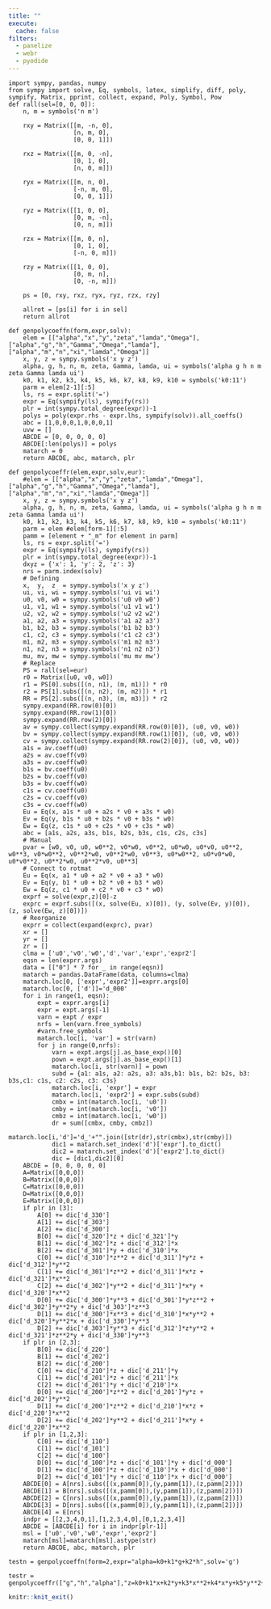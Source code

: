 ```yaml
---
title: ""
execute: 
  cache: false
filters:
  - panelize
  - webr
  - pyodide
---
```


```pyodide-python
import sympy, pandas, numpy
from sympy import solve, Eq, symbols, latex, simplify, diff, poly, sympify, Matrix, pprint, collect, expand, Poly, Symbol, Pow
def rall(sel=[0, 0, 0]):
    n, m = symbols('n m')
    
    rxy = Matrix([[m, -n, 0], 
                  [n, m, 0],
                  [0, 0, 1]])
    
    rxz = Matrix([[m, 0, -n], 
                  [0, 1, 0],
                  [n, 0, m]])
    
    ryx = Matrix([[m, n, 0], 
                  [-n, m, 0],
                  [0, 0, 1]])
    
    ryz = Matrix([[1, 0, 0], 
                  [0, m, -n],
                  [0, n, m]])
    
    rzx = Matrix([[m, 0, n], 
                  [0, 1, 0],
                  [-n, 0, m]])
    
    rzy = Matrix([[1, 0, 0], 
                  [0, m, n],
                  [0, -n, m]])
    
    ps = [0, rxy, rxz, ryx, ryz, rzx, rzy]
    
    allrot = [ps[i] for i in sel]
    return allrot
```

```pyodide-python
def genpolycoeffn(form,expr,solv):
    elem = [["alpha","x","y","zeta","lamda","Omega"], ["alpha","g","h","Gamma","Omega","lamda"], ["alpha","m","n","xi","lamda","Omega"]]
    x, y, z = sympy.symbols('x y z')
    alpha, g, h, n, m, zeta, Gamma, lamda, ui = symbols('alpha g h n m zeta Gamma lamda ui')
    k0, k1, k2, k3, k4, k5, k6, k7, k8, k9, k10 = symbols('k0:11')
    parm = elem[2-1][:5]
    ls, rs = expr.split('=')
    expr = Eq(sympify(ls), sympify(rs))
    plr = int(sympy.total_degree(expr))-1
    polys = poly(expr.rhs - expr.lhs, sympify(solv)).all_coeffs()
    abc = [1,0,0,0,1,0,0,0,1]
    uvw = []
    ABCDE = [0, 0, 0, 0, 0]
    ABCDE[:len(polys)] = polys
    matarch = 0
    return ABCDE, abc, matarch, plr

```

```pyodide-python
def genpolycoeffr(elem,expr,solv,eur):
    #elem = [["alpha","x","y","zeta","lamda","Omega"], ["alpha","g","h","Gamma","Omega","lamda"], ["alpha","m","n","xi","lamda","Omega"]]
    x, y, z = sympy.symbols('x y z')
    alpha, g, h, n, m, zeta, Gamma, lamda, ui = symbols('alpha g h n m zeta Gamma lamda ui')
    k0, k1, k2, k3, k4, k5, k6, k7, k8, k9, k10 = symbols('k0:11')
    parm = elem #elem[form-1][:5]
    pamm = [element + "_m" for element in parm]
    ls, rs = expr.split('=')
    expr = Eq(sympify(ls), sympify(rs))
    plr = int(sympy.total_degree(expr))-1
    dxyz = {'x': 1, 'y': 2, 'z': 3}
    nrs = parm.index(solv)
    # Defining
    x,  y,  z  = sympy.symbols('x y z')
    ui, vi, wi = sympy.symbols('ui vi wi')
    u0, v0, w0 = sympy.symbols('u0 v0 w0')
    u1, v1, w1 = sympy.symbols('u1 v1 w1')
    u2, v2, w2 = sympy.symbols('u2 v2 w2')
    a1, a2, a3 = sympy.symbols('a1 a2 a3')
    b1, b2, b3 = sympy.symbols('b1 b2 b3')
    c1, c2, c3 = sympy.symbols('c1 c2 c3')
    m1, m2, m3 = sympy.symbols('m1 m2 m3')
    n1, n2, n3 = sympy.symbols('n1 n2 n3')
    mu, mv, mw = sympy.symbols('mu mv mw')
    # Replace
    PS = rall(sel=eur)
    r0 = Matrix([u0, v0, w0])
    r1 = PS[0].subs([(n, n1), (m, m1)]) * r0
    r2 = PS[1].subs([(n, n2), (m, m2)]) * r1
    RR = PS[2].subs([(n, n3), (m, m3)]) * r2
    sympy.expand(RR.row(0)[0])
    sympy.expand(RR.row(1)[0])
    sympy.expand(RR.row(2)[0])
    av = sympy.collect(sympy.expand(RR.row(0)[0]), (u0, v0, w0))
    bv = sympy.collect(sympy.expand(RR.row(1)[0]), (u0, v0, w0))
    cv = sympy.collect(sympy.expand(RR.row(2)[0]), (u0, v0, w0))
    a1s = av.coeff(u0)
    a2s = av.coeff(v0)
    a3s = av.coeff(w0)
    b1s = bv.coeff(u0)
    b2s = bv.coeff(v0)
    b3s = bv.coeff(w0)
    c1s = cv.coeff(u0)
    c2s = cv.coeff(v0)
    c3s = cv.coeff(w0)
    Eu = Eq(x, a1s * u0 + a2s * v0 + a3s * w0)
    Ev = Eq(y, b1s * u0 + b2s * v0 + b3s * w0)
    Ew = Eq(z, c1s * u0 + c2s * v0 + c3s * w0)
    abc = [a1s, a2s, a3s, b1s, b2s, b3s, c1s, c2s, c3s]
    # Manual
    pvar = [w0, v0, u0, w0**2, v0*w0, v0**2, u0*w0, u0*v0, u0**2, w0**3, v0*w0**2, v0**2*w0, v0**2*w0, v0**3, u0*w0**2, u0*v0*w0, u0*v0**2, u0**2*w0, u0**2*v0, u0**3]
    # Connect to rotmat
    Eu = Eq(x, a1 * u0 + a2 * v0 + a3 * w0)
    Ev = Eq(y, b1 * u0 + b2 * v0 + b3 * w0)
    Ew = Eq(z, c1 * u0 + c2 * v0 + c3 * w0)
    exprf = solve(expr,z)[0]-z
    exprc = exprf.subs([(x, solve(Eu, x)[0]), (y, solve(Ev, y)[0]), (z, solve(Ew, z)[0])])
    # Reorganize
    exprr = collect(expand(exprc), pvar)
    xr = [] 
    yr = []
    zr = []
    clma = ['u0','v0','w0','d','var','expr','expr2']
    eqsn = len(exprr.args)
    data = [["0"] * 7 for _ in range(eqsn)]
    matarch = pandas.DataFrame(data, columns=clma)
    matarch.loc[0, ['expr','expr2']]=exprr.args[0]
    matarch.loc[0, ['d']]='d_000'
    for i in range(1, eqsn):
        expt = exprr.args[i]
        expr = expt.args[-1]
        varn = expt / expr
        nrfs = len(varn.free_symbols)
        #varn.free_symbols
        matarch.loc[i, 'var'] = str(varn)
        for j in range(0,nrfs):
            varn = expt.args[j].as_base_exp()[0]
            pown = expt.args[j].as_base_exp()[1]
            matarch.loc[i, str(varn)] = pown
            subd = {a1: a1s, a2: a2s, a3: a3s,b1: b1s, b2: b2s, b3: b3s,c1: c1s, c2: c2s, c3: c3s}
            matarch.loc[i, 'expr'] = expr
            matarch.loc[i, 'expr2'] = expr.subs(subd) 
            cmbx = int(matarch.loc[i, 'u0'])
            cmby = int(matarch.loc[i, 'v0'])
            cmbz = int(matarch.loc[i, 'w0'])
            dr = sum([cmbx, cmby, cmbz])
            matarch.loc[i,'d']='d_'+"".join([str(dr),str(cmbx),str(cmby)])
            dic1 = matarch.set_index('d')['expr'].to_dict()
            dic2 = matarch.set_index('d')['expr2'].to_dict()
            dic = [dic1,dic2][0]
    ABCDE = [0, 0, 0, 0, 0]
    A=Matrix([0,0,0])
    B=Matrix([0,0,0])
    C=Matrix([0,0,0])
    D=Matrix([0,0,0])
    E=Matrix([0,0,0])
    if plr in [3]:
        A[0] += dic['d_330']
        A[1] += dic['d_303']
        A[2] += dic['d_300']
        B[0] += dic['d_320']*z + dic['d_321']*y
        B[1] += dic['d_302']*z + dic['d_312']*x
        B[2] += dic['d_301']*y + dic['d_310']*x
        C[0] += dic['d_310']*z**2 + dic['d_311']*y*z + dic['d_312']*y**2
        C[1] += dic['d_301']*z**2 + dic['d_311']*x*z + dic['d_321']*x**2
        C[2] += dic['d_302']*y**2 + dic['d_311']*x*y + dic['d_320']*x**2
        D[0] += dic['d_300']*y**3 + dic['d_301']*y*z**2 + dic['d_302']*y**2*y + dic['d_303']*z**3
        D[1] += dic['d_300']*x**3 + dic['d_310']*x*y**2 + dic['d_320']*y**2*x + dic['d_330']*y**3
        D[2] += dic['d_303']*y**3 + dic['d_312']*z*y**2 + dic['d_321']*z**2*y + dic['d_330']*y**3
    if plr in [2,3]:
        B[0] += dic['d_220']
        B[1] += dic['d_202']
        B[2] += dic['d_200']
        C[0] += dic['d_210']*z + dic['d_211']*y
        C[1] += dic['d_201']*z + dic['d_211']*x
        C[2] += dic['d_201']*y + dic['d_210']*x
        D[0] += dic['d_200']*z**2 + dic['d_201']*y*z + dic['d_202']*y**2
        D[1] += dic['d_200']*z**2 + dic['d_210']*x*z + dic['d_220']*x**2
        D[2] += dic['d_202']*y**2 + dic['d_211']*x*y + dic['d_220']*x**2
    if plr in [1,2,3]:
        C[0] += dic['d_110']
        C[1] += dic['d_101']
        C[2] += dic['d_100']
        D[0] += dic['d_100']*z + dic['d_101']*y + dic['d_000']
        D[1] += dic['d_100']*z + dic['d_110']*x + dic['d_000']
        D[2] += dic['d_101']*y + dic['d_110']*x + dic['d_000']
    ABCDE[0] = A[nrs].subs([(x,pamm[0]),(y,pamm[1]),(z,pamm[2])])
    ABCDE[1] = B[nrs].subs([(x,pamm[0]),(y,pamm[1]),(z,pamm[2])])
    ABCDE[2] = C[nrs].subs([(x,pamm[0]),(y,pamm[1]),(z,pamm[2])])
    ABCDE[3] = D[nrs].subs([(x,pamm[0]),(y,pamm[1]),(z,pamm[2])])
    ABCDE[4] = E[nrs]
    indpr = [[2,3,4,0,1],[1,2,3,4,0],[0,1,2,3,4]]
    ABCDE = [ABCDE[i] for i in indpr[plr-1]]
    msl = ['u0','v0','w0','expr','expr2']
    matarch[msl]=matarch[msl].astype(str)
    return ABCDE, abc, matarch, plr
```

```pyodide-python
testn = genpolycoeffn(form=2,expr="alpha=k0+k1*g+k2*h",solv='g')
```

```pyodide-python
testr = genpolycoeffr(["g","h","alpha"],"z=k0+k1*x+k2*y+k3*x**2+k4*x*y+k5*y**2+k6*x**3+k7*x**2*y+k8*y**2*x+k9*y**3",'alpha')
```

```r
knitr::knit_exit()
```




